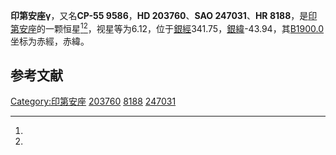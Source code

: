 {{Starbox begin
| name = 印第安座γ
}}
{{Starbox observe
| epoch = [[J2000.0|J2000.0]]
| constell = [[印第安座|印第安座]]<ref name=SIMBAD>{{cite web
 | url=http://simbad.u-strasbg.fr/simbad/sim-id?Ident=HR+8188
 | title=Pulsating variable Star
 | publisher=Centre de Données astronomiques de Strasbourg
 | work=SIMBAD
 | accessdate=2012-07-13
 | archive-date=2016-03-19
 | archive-url=https://web.archive.org/web/20160319002859/http://simbad.u-strasbg.fr/simbad/sim-id?Ident=HR%208188
 | dead-url=no
 }}</ref><ref name=DATA>{{cite web
 | url=http://vizier.u-strasbg.fr/viz-bin/VizieR-5?-out.add=.&-source=5050&-corr=PK=HR&-out.max=9999&HR=8188
 | title=VizieR Detailed Page
 | accessdate=2012-07-13
 | archive-date=2016-03-05
 | archive-url=https://web.archive.org/web/20160305014120/http://vizier.u-strasbg.fr/viz-bin/VizieR-5?-out.add=.&-source=5050&-corr=PK=HR&-out.max=9999&HR=8188
 | dead-url=no
 }}</ref>
| 星官 = 
| ra = {{RA|21|26|15.4}}<ref name=SIMBAD /><ref name=DATA />
| dec = {{DEC|-54|39|38}}<ref name=SIMBAD /><ref name=DATA />
| appmag_v = 6.12<ref name=SIMBAD /><ref name=DATA />
}}
{{Starbox character
| class = F1III<ref name=SIMBAD /><ref name=DATA />
| b-v = 0.34<ref name=SIMBAD /><ref name=DATA />
| u-b = 0.04<ref name=SIMBAD /><ref name=DATA />
| r-i = <ref name=SIMBAD /><ref name=DATA />
| variable = 
}}
{{Starbox astrometry
| radial_v = 0.04
| prop_mo_ra = 7
| parallax = 
| p_error = 
}}
{{Starbox catalog
| names =CP-55 9586，[[SAO星表|SAO]] 247031，[[HD星表|HD]] 203760，[[HR星表|HR]] 8188}}
{{Starbox reference |Simbad=HR+8188}}
{{Starbox end}}

'''印第安座γ'''，又名'''CP-55 9586'''，'''HD 203760'''、'''SAO 247031'''、'''HR 8188'''，是[[印第安座|印第安座]]的一颗恒星<ref name=SIMBAD /><ref name=DATA />，视星等为6.12，位于[[銀道座標系|銀經]]341.75，[[銀道座標系|銀緯]]-43.94，其[[B1900.0|B1900.0]]坐标为赤經{{RA|21|19|7.5}}，赤緯{{DEC|-55|-43.94|33}}。

== 参考文献 ==
{{reflist}}

{{star-stub}}

{{印第安座恒星}}
[[Category:印第安座|Category:印第安座]]
[[Category:HD和HDE天體|203760]]
[[Category:HR天體|8188]]
[[Category:SAO天體|247031]]